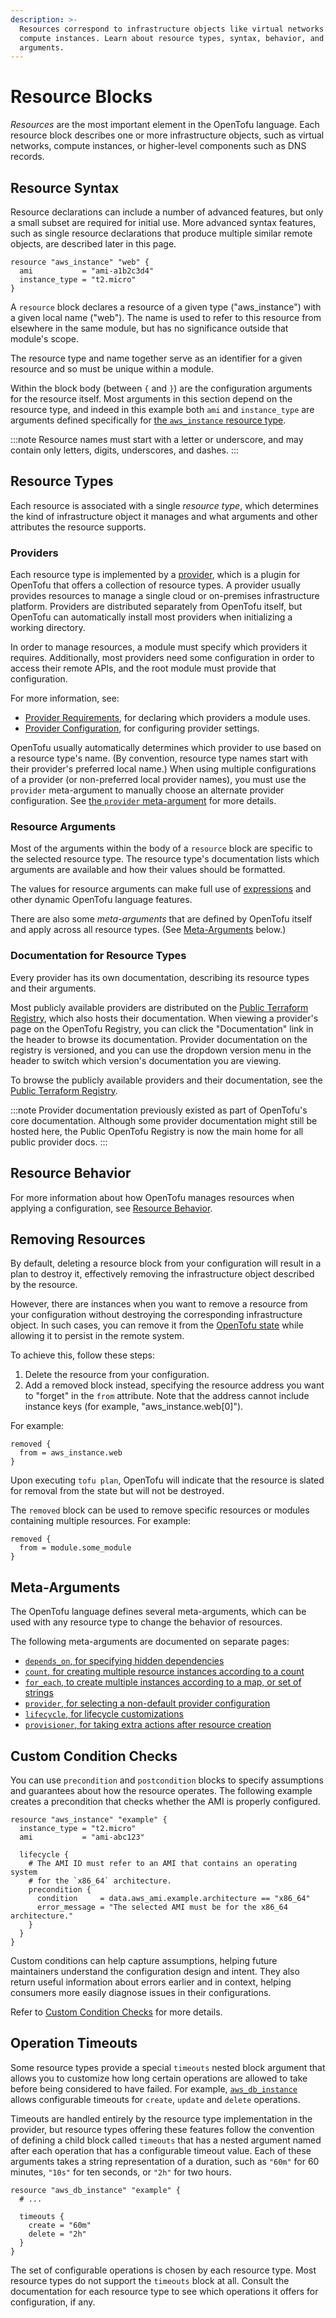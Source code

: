 ```yaml
---
description: >-
  Resources correspond to infrastructure objects like virtual networks or
  compute instances. Learn about resource types, syntax, behavior, and
  arguments.
---
```


# Resource Blocks

_Resources_ are the most important element in the OpenTofu language.
Each resource block describes one or more infrastructure objects, such
as virtual networks, compute instances, or higher-level components such
as DNS records.

## Resource Syntax

Resource declarations can include a number of advanced features, but only
a small subset are required for initial use. More advanced syntax features,
such as single resource declarations that produce multiple similar remote
objects, are described later in this page.

```hcl
resource "aws_instance" "web" {
  ami           = "ami-a1b2c3d4"
  instance_type = "t2.micro"
}
```

A `resource` block declares a resource of a given type ("aws_instance")
with a given local name ("web"). The name is used to refer to this resource
from elsewhere in the same module, but has no significance outside
that module's scope.

The resource type and name together serve as an identifier for a given
resource and so must be unique within a module.

Within the block body (between `{` and `}`) are the configuration arguments
for the resource itself. Most arguments in this section depend on the
resource type, and indeed in this example both `ami` and `instance_type` are
arguments defined specifically for [the `aws_instance` resource type](https://registry.terraform.io/providers/hashicorp/aws/latest/docs/resources/instance).

:::note
Resource names must start with a letter or underscore, and may
contain only letters, digits, underscores, and dashes.
:::

## Resource Types

Each resource is associated with a single _resource type_, which determines
the kind of infrastructure object it manages and what arguments and other
attributes the resource supports.

### Providers

Each resource type is implemented by a [provider](/docs/language/providers/requirements),
which is a plugin for OpenTofu that offers a collection of resource types. A
provider usually provides resources to manage a single cloud or on-premises
infrastructure platform. Providers are distributed separately from OpenTofu
itself, but OpenTofu can automatically install most providers when initializing
a working directory.

In order to manage resources, a module must specify which providers it
requires. Additionally, most providers need some configuration in order to
access their remote APIs, and the root module must provide that configuration.

For more information, see:

- [Provider Requirements](/docs/language/providers/requirements), for declaring which
  providers a module uses.
- [Provider Configuration](/docs/language/providers/configuration), for configuring provider settings.

OpenTofu usually automatically determines which provider to use based on a
resource type's name. (By convention, resource type names start with their
provider's preferred local name.) When using multiple configurations of a
provider (or non-preferred local provider names), you must use the `provider`
meta-argument to manually choose an alternate provider configuration. See
[the `provider` meta-argument](/docs/language/meta-arguments/resource-provider) for more details.

### Resource Arguments

Most of the arguments within the body of a `resource` block are specific to the
selected resource type. The resource type's documentation lists which arguments
are available and how their values should be formatted.

The values for resource arguments can make full use of
[expressions](/docs/language/expressions) and other dynamic OpenTofu
language features.

There are also some _meta-arguments_ that are defined by OpenTofu itself
and apply across all resource types. (See [Meta-Arguments](#meta-arguments) below.)

### Documentation for Resource Types

Every provider has its own documentation, describing its resource
types and their arguments.

Most publicly available providers are distributed on the
[Public Terraform Registry](https://registry.terraform.io/browse/providers), which also
hosts their documentation. When viewing a provider's page on the OpenTofu
Registry, you can click the "Documentation" link in the header to browse its
documentation. Provider documentation on the registry is versioned, and you can
use the dropdown version menu in the header to switch which version's
documentation you are viewing.

To browse the publicly available providers and their documentation, see the
[Public Terraform Registry](https://registry.terraform.io/browse/providers).

:::note
Provider documentation previously existed as part of OpenTofu's core documentation. Although some provider documentation
might still be hosted here, the Public OpenTofu Registry is now the main home for all
public provider docs.
:::

## Resource Behavior

For more information about how OpenTofu manages resources when applying a
configuration, see
[Resource Behavior](/docs/language/resources/behavior).

## Removing Resources

By default, deleting a resource block from your configuration will result in a plan to destroy it, effectively removing
the infrastructure object described by the resource.

However, there are instances when you want to remove a resource from your configuration without destroying the
corresponding infrastructure object. In such cases, you can remove it from the [OpenTofu state](/docs/language/state)
while allowing it to persist in the remote system.

To achieve this, follow these steps:
1. Delete the resource from your configuration.
2. Add a removed block instead, specifying the resource address you want to "forget" in the `from` attribute. Note that
the address cannot include instance keys (for example, "aws_instance.web[0]").

For example:
```hcl
removed {
  from = aws_instance.web
}
```

Upon executing `tofu plan`, OpenTofu will indicate that the resource is slated for removal from the state but will not
be destroyed.

The `removed` block can be used to remove specific resources or modules containing multiple resources. For example:
```hcl
removed {
  from = module.some_module
}
```

## Meta-Arguments

The OpenTofu language defines several meta-arguments, which can be used with
any resource type to change the behavior of resources.

The following meta-arguments are documented on separate pages:

- [`depends_on`, for specifying hidden dependencies](/docs/language/meta-arguments/depends_on)
- [`count`, for creating multiple resource instances according to a count](/docs/language/meta-arguments/count)
- [`for_each`, to create multiple instances according to a map, or set of strings](/docs/language/meta-arguments/for_each)
- [`provider`, for selecting a non-default provider configuration](/docs/language/meta-arguments/resource-provider)
- [`lifecycle`, for lifecycle customizations](/docs/language/meta-arguments/lifecycle)
- [`provisioner`, for taking extra actions after resource creation](/docs/language/resources/provisioners/syntax)

## Custom Condition Checks

You can use `precondition` and `postcondition` blocks to specify assumptions and guarantees about how the resource operates. The following example creates a precondition that checks whether the AMI is properly configured.

```hcl
resource "aws_instance" "example" {
  instance_type = "t2.micro"
  ami           = "ami-abc123"

  lifecycle {
    # The AMI ID must refer to an AMI that contains an operating system
    # for the `x86_64` architecture.
    precondition {
      condition     = data.aws_ami.example.architecture == "x86_64"
      error_message = "The selected AMI must be for the x86_64 architecture."
    }
  }
}
```

Custom conditions can help capture assumptions, helping future maintainers understand the configuration design and intent. They also return useful information about errors earlier and in context, helping consumers more easily diagnose issues in their configurations.

Refer to [Custom Condition Checks](/docs/language/expressions/custom-conditions#preconditions-and-postconditions) for more details.

## Operation Timeouts

Some resource types provide a special `timeouts` nested block argument that
allows you to customize how long certain operations are allowed to take
before being considered to have failed.
For example, [`aws_db_instance`](https://registry.terraform.io/providers/hashicorp/aws/latest/docs/resources/db_instance)
allows configurable timeouts for `create`, `update` and `delete` operations.

Timeouts are handled entirely by the resource type implementation in the
provider, but resource types offering these features follow the convention
of defining a child block called `timeouts` that has a nested argument
named after each operation that has a configurable timeout value.
Each of these arguments takes a string representation of a duration, such
as `"60m"` for 60 minutes, `"10s"` for ten seconds, or `"2h"` for two hours.

```hcl
resource "aws_db_instance" "example" {
  # ...

  timeouts {
    create = "60m"
    delete = "2h"
  }
}
```

The set of configurable operations is chosen by each resource type. Most
resource types do not support the `timeouts` block at all. Consult the
documentation for each resource type to see which operations it offers
for configuration, if any.
